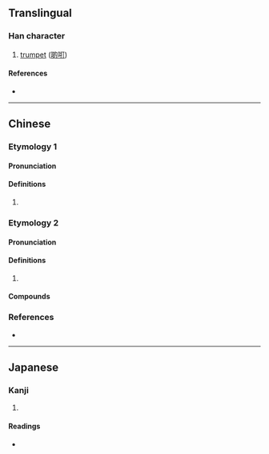{{character info/new}}
==Translingual==

===Han character===
{{Han char|rn=30|rad=口|as=05|sn=8|four=61020|canj=RQMN|ids=⿰口打}}

# {{lb|mul|Cantonese}} [[trumpet]] ([[啲咑]])

====References====
* {{Han ref|kx=0185.160|dkj=03503|hdz=10597.090|uh=5491|ud=21649|bh=CBDE|bd=52190}}

----

==Chinese==

===Etymology 1===
{{zh-forms}}

====Pronunciation====
{{zh-pron
|c=daa2
|cat=
}}

====Definitions====
{{zh-hanzi}}

# {{zh-only|啲咑}}

===Etymology 2===
{{zh-forms}}

====Pronunciation====
{{zh-pron
|m=dā
|c=daak1,daa1
|cat=
}}

====Definitions====
{{zh-hanzi}}

# {{rfdef|zh}}

====Compounds====
{{su#bst:zh-der/new|p=dā}}

===References===
* {{R:yue:mfccd}}

----

==Japanese==

===Kanji===
{{ja-kanji|grade=|rs=口05}}

# {{defn|lang=ja|sort=口05}}

====Readings====
* {{ja-readings|on=[[だ]] (da)|kun=}}